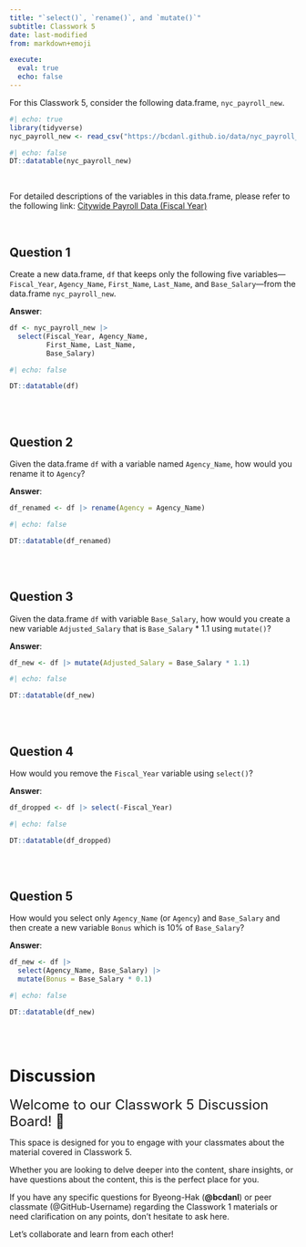 ```yaml
---
title: "`select()`, `rename()`, and `mutate()`"
subtitle: Classwork 5
date: last-modified
from: markdown+emoji

execute: 
  eval: true
  echo: false
---
```


For this Classwork 5, consider the following data.frame, `nyc_payroll_new`.

```r
#| echo: true
library(tidyverse)
nyc_payroll_new <- read_csv("https://bcdanl.github.io/data/nyc_payroll_2024.csv")
```

```r
#| echo: false
DT::datatable(nyc_payroll_new)
```

<br>

For detailed descriptions of the variables in this data.frame, please refer to the following link: [Citywide Payroll Data (Fiscal Year)](https://data.cityofnewyork.us/City-Government/Citywide-Payroll-Data-Fiscal-Year-/k397-673e/about_data)

<br>

## Question 1
Create a new data.frame, `df` that keeps only the following five variables---`Fiscal_Year`, `Agency_Name`, `First_Name`, `Last_Name`, and `Base_Salary`---from the data.frame `nyc_payroll_new`.

**Answer**:

```r
df <- nyc_payroll_new |> 
  select(Fiscal_Year, Agency_Name,
         First_Name, Last_Name,
         Base_Salary)
```

```r
#| echo: false

DT::datatable(df)
```


<br><br>

## Question 2
Given the data.frame `df` with a variable named `Agency_Name`, how would you rename it to `Agency`?

**Answer**:

```r
df_renamed <- df |> rename(Agency = Agency_Name)
```


```r
#| echo: false

DT::datatable(df_renamed)
```


<br><br>

## Question 3
Given the data.frame `df` with variable `Base_Salary`, how would you create a new variable `Adjusted_Salary` that is `Base_Salary` * 1.1 using `mutate()`?

**Answer**:
```r
df_new <- df |> mutate(Adjusted_Salary = Base_Salary * 1.1)
```



```r
#| echo: false

DT::datatable(df_new)
```

<br><br>

## Question 4
How would you remove the `Fiscal_Year` variable using `select()`?

**Answer**:

```r
df_dropped <- df |> select(-Fiscal_Year)
```



```r
#| echo: false

DT::datatable(df_dropped)
```

<br><br>

## Question 5
How would you select only `Agency_Name` (or `Agency`) and `Base_Salary` and then create a new variable `Bonus` which is 10% of `Base_Salary`?

**Answer**:
```r
df_new <- df |> 
  select(Agency_Name, Base_Salary) |> 
  mutate(Bonus = Base_Salary * 0.1)
```


```r
#| echo: false

DT::datatable(df_new)
```


<br><br>

# Discussion 


<font size = "5">Welcome to our Classwork 5 Discussion Board! 👋 </font>


This space is designed for you to engage with your classmates about the material covered in Classwork 5.

Whether you are looking to delve deeper into the content, share insights, or have questions about the content, this is the perfect place for you.

If you have any specific questions for Byeong-Hak (**@bcdanl**) or peer classmate (@GitHub-Username) regarding the Classwork 1 materials or need clarification on any points, don't hesitate to ask here. 

Let's collaborate and learn from each other!


